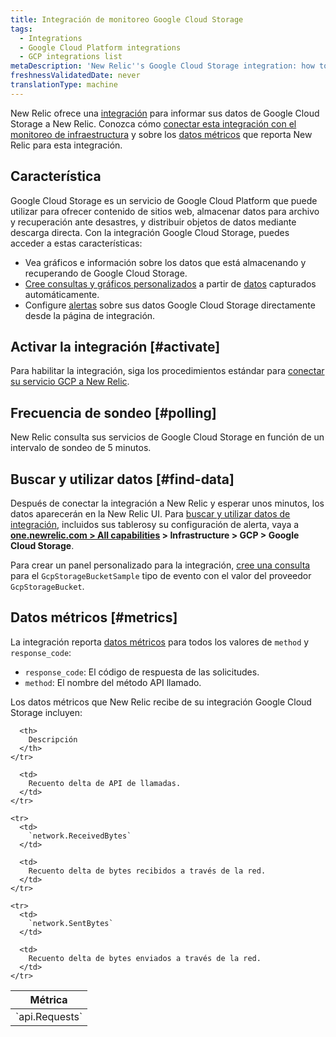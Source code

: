 ```yaml
---
title: Integración de monitoreo Google Cloud Storage
tags:
  - Integrations
  - Google Cloud Platform integrations
  - GCP integrations list
metaDescription: 'New Relic''s Google Cloud Storage integration: how to activate it and what data it reports.'
freshnessValidatedDate: never
translationType: machine
---
```


New Relic ofrece una [integración](/docs/infrastructure/integrations-getting-started/getting-started/introduction-infrastructure-integrations) para informar sus datos de Google Cloud Storage a New Relic. Conozca cómo [conectar esta integración con el monitoreo de infraestructura](#connect) y sobre los [datos métricos](#metrics) que reporta New Relic para esta integración.

## Característica

Google Cloud Storage es un servicio de Google Cloud Platform que puede utilizar para ofrecer contenido de sitios web, almacenar datos para archivo y recuperación ante desastres, y distribuir objetos de datos mediante descarga directa. Con la integración Google Cloud Storage, puedes acceder a estas características:

* Vea gráficos e información sobre los datos que está almacenando y recuperando de Google Cloud Storage.
* [Cree consultas y gráficos personalizados](/docs/using-new-relic/data/understand-data/query-new-relic-data) a partir de [datos](#metrics) capturados automáticamente.
* Configure [alertas](/docs/infrastructure/new-relic-infrastructure/infrastructure-alert-conditions/infrastructure-alerts-add-edit-or-view-host-alert-information#integration) sobre sus datos Google Cloud Storage directamente desde la página de integración.

## Activar la integración [#activate]

Para habilitar la integración, siga los procedimientos estándar para [conectar su servicio GCP a New Relic](/docs/connect-google-cloud-platform-services-infrastructure).

## Frecuencia de sondeo [#polling]

New Relic consulta sus servicios de Google Cloud Storage en función de un intervalo de sondeo de 5 minutos.

## Buscar y utilizar datos [#find-data]

Después de conectar la integración a New Relic y esperar unos minutos, los datos aparecerán en la New Relic UI. Para [buscar y utilizar datos de integración](/docs/telemetry-data-platform/understand-data/new-relic-data-types/), incluidos sus tableros<InlinePopover type="dashboards"/>y su configuración de alerta, vaya a <DNT>**[one.newrelic.com > All capabilities](https://one.newrelic.com/all-capabilities) > Infrastructure > GCP > Google Cloud Storage**</DNT>.

Para crear un panel personalizado para la integración, [cree una consulta](/docs/integrations/new-relic-integrations/getting-started/use-integration-data-new-relic-insights) para el `GcpStorageBucketSample` tipo de evento con el valor del proveedor `GcpStorageBucket`.

## Datos métricos [#metrics]

La integración reporta [datos métricos](/docs/telemetry-data-platform/understand-data/new-relic-data-types/#metrics) para todos los valores de `method` y `response_code`:

* `response_code`: El código de respuesta de las solicitudes.
* `method`: El nombre del método API llamado.

Los datos métricos que New Relic recibe de su integración Google Cloud Storage incluyen:

<table>
  <thead>
    <tr>
      <th style={{ width: "250px" }}>
        Métrica
      </th>

      <th>
        Descripción
      </th>
    </tr>
  </thead>

  <tbody>
    <tr>
      <td>
        `api.Requests`
      </td>

      <td>
        Recuento delta de API de llamadas.
      </td>
    </tr>

    <tr>
      <td>
        `network.ReceivedBytes`
      </td>

      <td>
        Recuento delta de bytes recibidos a través de la red.
      </td>
    </tr>

    <tr>
      <td>
        `network.SentBytes`
      </td>

      <td>
        Recuento delta de bytes enviados a través de la red.
      </td>
    </tr>
  </tbody>
</table>